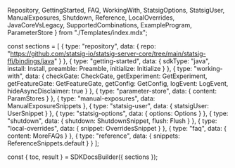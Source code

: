 
  Repository,
  GettingStarted,
  FAQ,
  WorkingWith,
  StatsigOptions,
  StatsigUser,
  ManualExposures,
  Shutdown,
  Reference,
  LocalOverrides,
  JavaCoreVsLegacy,
  SupportedCombinations,
  ExampleProgram,
  ParameterStore
} from "./Templates/index.mdx";


const sections = [
  {
    type: "repository",
    data: {
      repo: "https://github.com/statsig-io/statsig-server-core/tree/main/statsig-ffi/bindings/java"
    }
  },
  {
    type: "getting-started",
    data: {
      sdkType: "java",
      install: Install,
      preamble: Preamble,
      initialize: Initialize
    }
  },
  {
    type: "working-with",
    data: {
      checkGate: CheckGate,
      getExperiment: GetExperiment,
      getFeatureGate: GetFeatureGate,
      getConfig: GetConfig,
      logEvent: LogEvent,
      hideAsyncDisclaimer: true
    }
  },
  {
    type: "parameter-store",
    data: { content: ParamStores }
  },
  {
    type: "manual-exposures",
    data: ManualExposureSnippets
  },
  {
    type: "statsig-user",
    data: { statsigUser: UserSnippet }
  },
  {
    type: "statsig-options",
    data: { options: Options }
  },
  {
    type: "shutdown",
    data: {
      shutdown: ShutdownSnippet,
      flush: Flush
    }
  },
  {
    type: "local-overrides",
    data: { snippet: OverridesSnippet }
  },
  {
    type: "faq",
    data: { content: MoreFAQs }
  },
  {
    type: "reference",
    data: { snippets: ReferenceSnippets.default }
  }
];

const { toc, result } = SDKDocsBuilder({ sections });

